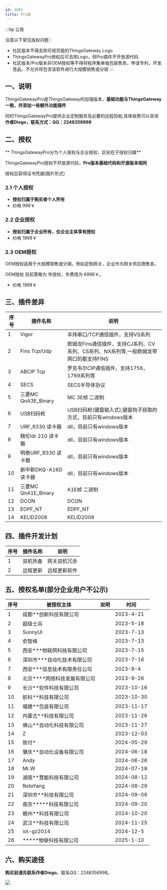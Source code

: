 ```yaml
---
id: 1001
title: Pro版
---
```




:::tip 公告

注意以下常见版权问题：

- 社区版本不得去除可视页面的ThingsGateway Logo
- ThingsGatewayPro授权后可去除Logo，但Pro插件不开放源代码
- 社区版本/Pro版本非OEM授权等不得将程序集单独包装售卖，申请专利，开发竞品，不允许将包含该软件进行大规模销售或分销
:::  

## 一、说明

ThingsGatewayPro是ThingsGateway的加强版本，**基础功能与ThingsGateway一致，并添加一些额外功能插件**

同时ThingsGatewayPro提供企业定制服务及必要的远程协助,具体收费可以咨询**作者Diego，联系方式：QQ：2248356998**

## 二、授权

** ThingsGatewayPro分为个人授权与企业授权，区别在于授权归属**

ThingsGatewayPro授权不开放源代码，**Pro版本基础代码和开源版本相同**

授权后获得证书凭据(图片形式)

### 2.1 个人授权

- **授权归属于购买者个人所有**
- 价格 998￥

### 2.2 企业授权

- **授权归属于企业所有，仅企业主体享有授权**
- 价格 1998￥

### 2.3 OEM授权

OEM授权适用于大规模销售或分销，例如定制网关，企业作为网关供应商售卖。

OEM授权 目前策略为 年授权，年费用为 6998￥。

- 价格 1998￥

## 三、插件差异

|序号| 插件名称           |  说明      |            
|----| ---------------| --------------------------|
|1| Vigor | 丰炜串口/TCP通信插件，支持VS系列|
|2| Fins Tcp/Udp | 欧姆龙Fins通信插件，支持CJ系列、CV系列、CS系列、NX系列等,一般欧姆龙带网口的都支持FINS|
|3| ABCIP Tcp | 罗克韦尔CIP通信插件，支持1756，1769系列等|
|4| SECS | SECS半导体协议|
|5| 三菱MC QnA3E_Binary | MC 3E帧 二进制 |
|6| USB扫码枪 | USB扫码枪(键盘输入式),键盘钩子获取的方式，目前只有windows版本|
|7| URF_R330 读卡器  | dll，目前只有windows版本|
|8| 精伦idr 210 读卡器 | dll，目前只有windows版本|
|9| 明泰URF_R330 读卡器 | dll，目前只有windows版本|
|10| 新中新DKQ-A16D 读卡器 | dll，目前只有windows版本|
|11| 三菱MC QnA1E_Binary | A1E帧 二进制 |
|12| DCON | DCON  |
|13| EDPF_NT | EDPF_NT  |
|14| KELID2008 | KELID2008  |

## 四、插件开发计划

|序号| 插件名称           |  说明      |  
|----| ---------------| --------------------------|
|1| 双机热备 | 网关双机冗余| 已完成 |
|2| 远程更新 | 远程更新软件| 已完成 |


## 五、授权名单(部分企业用户不公示)

|序号| 被授权主体           |  说明      |     时间           |       
|----| ---------------| --------------------------|-------------------|
|1| 成都**创新科技有限公司 | | 2023-4-21|
|2| 超级士兵 | | 2023-5-18|
|3| SunnyUI | | 2023-7-13|
|4| 俞智峰 | | 2023-7-13|
|5| 西安***物联网科技有限公司 | | 2023-7-15|
|6| 深圳市***自动化技术有限公司 | | 2023-7-16|
|7| 西安***信息技术有限责任公司 | | 2023-9-4|
|8| 北京****网络科技发展有限公司 | | 2023-9-26|
|9| 长沙**软件科技有限公司 | | 2023-10-16|
|10| 航科**科技有限公司 | | 2023-10-30|
|11| 福建**包装有限公司 | | 2023-11-17|
|12| 内蒙古**科技有限公司 | | 2023-11-26|
|13| 佛山**自动化科技有限公司 | | 2023-11-27|
|14| Z | | 2023-12-03|
|15| 陈付* | | 2024-05-29|
|16| 肇庆**自动化设备有限公司 | | 2024-06-18|
|17| Andy | | 2024-06-26|
|18| Mr.W | | 2024-07-18|
|19| 湖南**慧能科技有限公司 | | 2024-08-12|
|20| RotoYang | | 2024-08-29|
|21| 深圳市**科技有限公司 | | 2024-09-06|
|22| 南京*****科技有限公司 | | 2024-09-20|
|23| 赣州**科技有限公司 | | 2024-10-20|
|24| 武汉**科技有限公司 | | 2024-11-25|
|25| iot-gz2014 | | 2024-12-5 |
|26| *****物联科技有限公司 | | 2025-1-10 |

## 六、购买途径

**购买前请先联系作者Diego**。联系QQ：2248356998。

![](/img/pay.png) 




